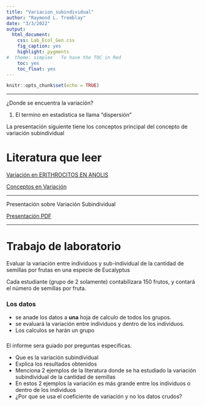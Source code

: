 ```yaml
---
title: "Variacion_subindividual"
author: "Raymond L. Tremblay"
date: "3/3/2022"
output:
  html_document:
    css: Lab_Ecol_Gen.css
    fig_caption: yes
    highlight: pygments
#  theme: simplex   To have the TOC in Red
    toc: yes
    toc_float: yes
---
```


```r
knitr::opts_chunk$set(echo = TRUE)
```

***

¿Donde se encuentra la variación?

1. El termino en estadistica se llama "dispersión"


La presentación siguiente tiene los conceptos principal del concepto de variación subindividual

# Literatura que leer

[Variación en ERITHROCITOS EN ANOLIS](PDF/WIV-Erythrocite_peerj-12761.pdf)

[Conceptos en Variación](PDF/Multiplicity in Unity Chapter 7.pdf)


***

Presentación sobre Variación Subindividual


[Presentación PDF](PDF/Subindividual variation.pdf)



***

# Trabajo de laboratorio

Evaluar la variación entre individuos y sub-individual de la cantidad de semillas por frutas en una especie de Eucalyptus 

Cada estudiante (grupo de 2 solamente) contabilizara 150 frutos, y contará el número de semillas por fruta.

### Los datos

- se anade los datos a **una** hoja de calculo de todos los grupos.
- se evaluará la variación entre individuos y dentro de los individuos.
- Los calculos se harán un grupo

###

El informe sera guiado por preguntas especificas.



 - Que es la variación subindividual
 - Explica los resultados obtenidos
 - Menciona 2 ejemplos de la literatura donde se ha estudiado la variación subindividual de la cantidad de semillas 
 - En estos 2 ejemplos la variación es más grande entre los individuos o dentro de los individuos
 - ¿Por que se usa el coeficiente de variación y no los datos crudos?
 
 
 
 
 

 


